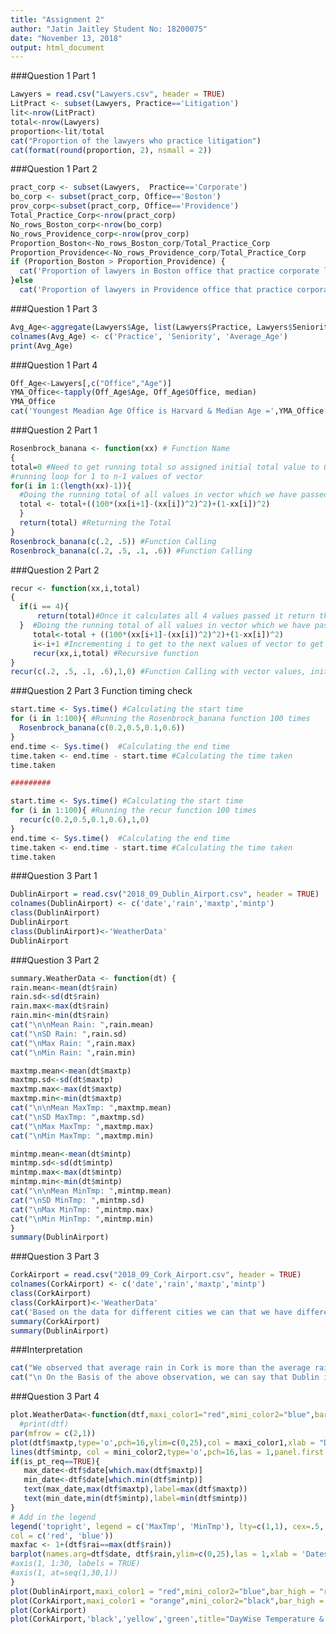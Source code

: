 ```yaml
---
title: "Assignment 2"
author: "Jatin Jaitley Student No: 18200075"
date: "November 13, 2018"
output: html_document
---
```

###Question 1 Part 1
```r
Lawyers = read.csv("Lawyers.csv", header = TRUE)
LitPract <- subset(Lawyers, Practice=='Litigation')
lit<-nrow(LitPract)
total<-nrow(Lawyers)
proportion<-lit/total
cat("Proportion of the lawyers who practice litigation")
cat(format(round(proportion, 2), nsmall = 2))
```
###Question 1 Part 2
```r
pract_corp <- subset(Lawyers,  Practice=='Corporate')
bo_corp <- subset(pract_corp, Office=='Boston')
prov_corp<-subset(pract_corp, Office=='Providence')
Total_Practice_Corp<-nrow(pract_corp)
No_rows_Boston_corp<-nrow(bo_corp)
No_rows_Providence_corp<-nrow(prov_corp)
Proportion_Boston<-No_rows_Boston_corp/Total_Practice_Corp
Proportion_Providence<-No_rows_Providence_corp/Total_Practice_Corp
if (Proportion_Boston > Proportion_Providence) {
  cat('Proportion of lawyers in Boston office that practice corporate law is high which =',Proportion_Boston)
}else
  cat('Proportion of lawyers in Providence office that practice corporate law is high which =',Proportion_Providence)
```
###Question 1 Part 3
```r
Avg_Age<-aggregate(Lawyers$Age, list(Lawyers$Practice, Lawyers$Seniority), mean)
colnames(Avg_Age) <- c('Practice', 'Seniority', 'Average_Age')
print(Avg_Age)
```
###Question 1 Part 4
```r
Off_Age<-Lawyers[,c("Office","Age")]
YMA_Office<-tapply(Off_Age$Age, Off_Age$Office, median)
YMA_Office
cat('Youngest Meadian Age Office is Harvard & Median Age =',YMA_Office[2])
```
###Question 2 Part 1
```r
Rosenbrock_banana <- function(xx) # Function Name
{
total=0 #Need to get running total so assigned initial total value to 0 
#running loop for 1 to n-1 values of vector
for(i in 1:(length(xx)-1)){
  #Doing the running total of all values in vector which we have passed
  total <- total+((100*(xx[i+1]-(xx[i])^2)^2)+(1-xx[i])^2) 
  } 
  return(total) #Returning the Total
}
Rosenbrock_banana(c(.2, .5)) #Function Calling
Rosenbrock_banana(c(.2, .5, .1, .6)) #Function Calling
```
###Question 2 Part 2 
```r
recur <- function(xx,i,total)
{
  if(i == 4){
      return(total)#Once it calculates all 4 values passed it return the total
  }  #Doing the running total of all values in vector which we have passed
     total<-total + ((100*(xx[i+1]-(xx[i])^2)^2)+(1-xx[i])^2)
     i<-i+1 #Incrementing i to get to the next values of vector to get the running sum 
     recur(xx,i,total) #Recursive function 
}
recur(c(.2, .5, .1, .6),1,0) #Function Calling with vector values, initial i & initial total value
```
###Question 2 Part 3 Function timing check 
```r
start.time <- Sys.time() #Calculating the start time
for (i in 1:100){ #Running the Rosenbrock_banana function 100 times
  Rosenbrock_banana(c(0.2,0.5,0.1,0.6))
}
end.time <- Sys.time()  #Calculating the end time
time.taken <- end.time - start.time #Calculating the time taken
time.taken

#########

start.time <- Sys.time() #Calculating the start time
for (i in 1:100){ #Running the recur function 100 times
  recur(c(0.2,0.5,0.1,0.6),1,0)
}
end.time <- Sys.time()  #Calculating the end time
time.taken <- end.time - start.time #Calculating the time taken
time.taken
```
###Question 3 Part 1
```r
DublinAirport = read.csv("2018_09_Dublin_Airport.csv", header = TRUE)
colnames(DublinAirport) <- c('date','rain','maxtp','mintp')
class(DublinAirport)
DublinAirport
class(DublinAirport)<-'WeatherData'
DublinAirport
```
###Question 3 Part 2
```r
summary.WeatherData <- function(dt) {
rain.mean<-mean(dt$rain)
rain.sd<-sd(dt$rain)
rain.max<-max(dt$rain)
rain.min<-min(dt$rain)
cat("\n\nMean Rain: ",rain.mean)
cat("\nSD Rain: ",rain.sd)
cat("\nMax Rain: ",rain.max)
cat("\nMin Rain: ",rain.min)

maxtmp.mean<-mean(dt$maxtp)
maxtmp.sd<-sd(dt$maxtp)
maxtmp.max<-max(dt$maxtp)
maxtmp.min<-min(dt$maxtp)
cat("\n\nMean MaxTmp: ",maxtmp.mean)
cat("\nSD MaxTmp: ",maxtmp.sd)
cat("\nMax MaxTmp: ",maxtmp.max)
cat("\nMin MaxTmp: ",maxtmp.min)

mintmp.mean<-mean(dt$mintp)
mintmp.sd<-sd(dt$mintp)
mintmp.max<-max(dt$mintp)
mintmp.min<-min(dt$mintp)
cat("\n\nMean MinTmp: ",mintmp.mean)
cat("\nSD MinTmp: ",mintmp.sd)
cat("\nMax MinTmp: ",mintmp.max)
cat("\nMin MinTmp: ",mintmp.min)
}
summary(DublinAirport)
```
###Question 3 Part 3
```r
CorkAirport = read.csv("2018_09_Cork_Airport.csv", header = TRUE)
colnames(CorkAirport) <- c('date','rain','maxtp','mintp')
class(CorkAirport)
class(CorkAirport)<-'WeatherData'
cat('Based on the data for different cities we can that we have different values for Mean,SD,Maxtp & Mintp which is shown below')
summary(CorkAirport)
summary(DublinAirport)
```
###Interpretation
```r
cat("We observed that average rain in Cork is more than the average rainfall in Dublin. Also the temperature range of more in Dublin.")
cat("\n On the Basis of the above observation, we can say that Dublin is warmer than Cork.")
```

###Question 3 Part 4
```r
plot.WeatherData<-function(dtf,maxi_color1="red",mini_color2="blue",bar_high="red",title="Daily Temperature & Precipitation Graph",is_pt_req=TRUE){
  #print(dtf)
par(mfrow = c(2,1))
plot(dtf$maxtp,type='o',pch=16,ylim=c(0,25),col = maxi_color1,xlab = "Dates(Sep-2018)",ylab =" Air Temperatures(C)",main=title) # add the red line
lines(dtf$mintp, col = mini_color2,type='o',pch=16,las = 1,panel.first =c(abline(v = 1:30, lty = 2, col = 'grey')))
if(is_pt_req==TRUE){
   max_date<-dtf$date[which.max(dtf$maxtp)]
   min_date<-dtf$date[which.min(dtf$mintp)]
   text(max_date,max(dtf$maxtp),label=max(dtf$maxtp))
   text(min_date,min(dtf$mintp),label=min(dtf$mintp))
}
# Add in the legend
legend('topright', legend = c('MaxTmp', 'MinTmp'), lty=c(1,1), cex=.5, 
col = c('red', 'blue'))
maxfac <- 1+(dtf$rai==max(dtf$rain))
barplot(names.arg=dtf$date, dtf$rain,ylim=c(0,25),las = 1,xlab = 'Dates(Sep-2018)',col=c("blue",bar_high)[maxfac],  ylab = "PPT Amt (mm)")
#axis(1, 1:30, labels = TRUE)
#axis(1, at=seq(1,30,1))
}
plot(DublinAirport,maxi_color1 = "red",mini_color2="blue",bar_high = "red",title="DayWise Temperature & Precipitation Dublin",is_pt_req = FALSE)
plot(CorkAirport,maxi_color1 = "orange",mini_color2="black",bar_high = "orange",title="Daily Temperature & Precipitation Cork",is_pt_req = FALSE)
plot(CorkAirport)
plot(CorkAirport,'black','yellow','green',title="DayWise Temperature & Precipitation Cork")
```

